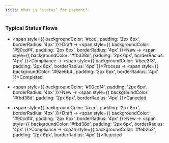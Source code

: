 ```yaml
---
title: What is ‘status’ for payment?
---
```


### Typical Status Flows

- <span style={{ backgroundColor: '#ccc', padding: '2px 6px', borderRadius: '4px' }}>Draft</span> →
  <span style={{ backgroundColor: '#90cdf4', padding: '2px 6px', borderRadius: '4px' }}>New</span> →
  <span style={{ backgroundColor: '#fbd38d', padding: '2px 6px', borderRadius: '4px' }}>Compliance</span> →
  <span style={{ backgroundColor: '#bee3f8', padding: '2px 6px', borderRadius: '4px' }}>Process</span> →
  <span style={{ backgroundColor: '#9ae6b4', padding: '2px 6px', borderRadius: '4px' }}>Completed</span>

- <span style={{ backgroundColor: '#90cdf4', padding: '2px 6px', borderRadius: '4px' }}>New</span> →
  <span style={{ backgroundColor: '#fbd38d', padding: '2px 6px', borderRadius: '4px' }}>Canceled</span>

- <span style={{ backgroundColor: '#ccc', padding: '2px 6px', borderRadius: '4px' }}>Draft</span> →
  <span style={{ backgroundColor: '#90cdf4', padding: '2px 6px', borderRadius: '4px' }}>New</span> →
  <span style={{ backgroundColor: '#fbd38d', padding: '2px 6px', borderRadius: '4px' }}>Compliance</span> →
  <span style={{ backgroundColor: '#feb2b2', padding: '2px 6px', borderRadius: '4px' }}>Rejected</span>

